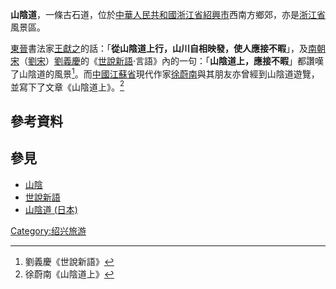 {{otheruses|山陰道 (消歧義)}}
'''山陰道'''，一條古石道，位於[[中華人民共和國|中華人民共和國]][[浙江省|浙江省]][[紹興市|紹興市]]西南方鄉郊，亦是[[浙江省|浙江省]]風景區。

[[東晉|東晉]]書法家[[王獻之|王獻之]]的話：「'''從山陰道上行，山川自相映發，使人應接不暇'''」，及[[南朝宋|南朝宋]]（[[劉宋|劉宋]]）[[劉義慶|劉義慶]]的《[[世說新語|世說新語]]‧言語》內的一句：「'''山陰道上，應接不暇'''」都讚嘆了山陰道的風景<ref>劉義慶《世說新語》</ref>。而[[中國|中國]][[江蘇省|江蘇省]]現代作家[[徐蔚南|徐蔚南]]與其朋友亦曾經到山陰道遊覽，並寫下了文章《山陰道上》。<ref>徐蔚南《山陰道上》</ref>

==參考資料==
<div class="references-small">
<references />
</div>

==參見==
*[[山陰|山陰]]
*[[世說新語|世說新語]]
*[[山陰道_(日本)|山陰道 (日本)]]

[[Category:绍兴旅游|Category:绍兴旅游]]